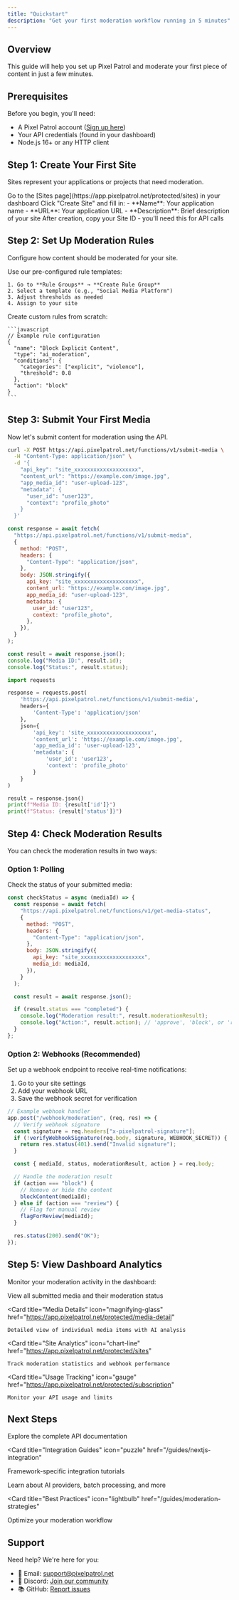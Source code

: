 ```yaml
---
title: "Quickstart"
description: "Get your first moderation workflow running in 5 minutes"
---
```


## Overview

This guide will help you set up Pixel Patrol and moderate your first piece of content in just a few minutes.

## Prerequisites

Before you begin, you'll need:

- A Pixel Patrol account ([Sign up here](https://app.pixelpatrol.net/auth))
- Your API credentials (found in your dashboard)
- Node.js 16+ or any HTTP client

## Step 1: Create Your First Site

Sites represent your applications or projects that need moderation.

<Steps>
  <Step title="Navigate to Sites">
    Go to the [Sites page](https://app.pixelpatrol.net/protected/sites) in your
    dashboard
  </Step>

  <Step title="Create a New Site">
    Click "Create Site" and fill in: - **Name**: Your application name -
    **URL**: Your application URL - **Description**: Brief description of your
    site
  </Step>

  <Step title="Save Your Site ID">
    After creation, copy your Site ID - you'll need this for API calls
  </Step>
</Steps>

## Step 2: Set Up Moderation Rules

Configure how content should be moderated for your site.

<Tabs>
  <Tab title="Quick Setup">
    Use our pre-configured rule templates:
    
    1. Go to **Rule Groups** → **Create Rule Group**
    2. Select a template (e.g., "Social Media Platform")
    3. Adjust thresholds as needed
    4. Assign to your site
  </Tab>
  
  <Tab title="Custom Rules">
    Create custom rules from scratch:
    
    ```javascript
    // Example rule configuration
    {
      "name": "Block Explicit Content",
      "type": "ai_moderation",
      "conditions": {
        "categories": ["explicit", "violence"],
        "threshold": 0.8
      },
      "action": "block"
    }
    ```
  </Tab>
</Tabs>

## Step 3: Submit Your First Media

Now let's submit content for moderation using the API.

<CodeGroup>

```bash cURL
curl -X POST https://api.pixelpatrol.net/functions/v1/submit-media \
  -H "Content-Type: application/json" \
  -d '{
    "api_key": "site_xxxxxxxxxxxxxxxxxxxx",
    "content_url": "https://example.com/image.jpg",
    "app_media_id": "user-upload-123",
    "metadata": {
      "user_id": "user123",
      "context": "profile_photo"
    }
  }'
```

```javascript JavaScript
const response = await fetch(
  "https://api.pixelpatrol.net/functions/v1/submit-media",
  {
    method: "POST",
    headers: {
      "Content-Type": "application/json",
    },
    body: JSON.stringify({
      api_key: "site_xxxxxxxxxxxxxxxxxxxx",
      content_url: "https://example.com/image.jpg",
      app_media_id: "user-upload-123",
      metadata: {
        user_id: "user123",
        context: "profile_photo",
      },
    }),
  }
);

const result = await response.json();
console.log("Media ID:", result.id);
console.log("Status:", result.status);
```

```python Python
import requests

response = requests.post(
    'https://api.pixelpatrol.net/functions/v1/submit-media',
    headers={
        'Content-Type': 'application/json'
    },
    json={
        'api_key': 'site_xxxxxxxxxxxxxxxxxxxx',
        'content_url': 'https://example.com/image.jpg',
        'app_media_id': 'user-upload-123',
        'metadata': {
            'user_id': 'user123',
            'context': 'profile_photo'
        }
    }
)

result = response.json()
print(f"Media ID: {result['id']}")
print(f"Status: {result['status']}")
```

</CodeGroup>

## Step 4: Check Moderation Results

You can check the moderation results in two ways:

### Option 1: Polling

Check the status of your submitted media:

```javascript
const checkStatus = async (mediaId) => {
  const response = await fetch(
    "https://api.pixelpatrol.net/functions/v1/get-media-status",
    {
      method: "POST",
      headers: {
        "Content-Type": "application/json",
      },
      body: JSON.stringify({
        api_key: "site_xxxxxxxxxxxxxxxxxxxx",
        media_id: mediaId,
      }),
    }
  );

  const result = await response.json();

  if (result.status === "completed") {
    console.log("Moderation result:", result.moderationResult);
    console.log("Action:", result.action); // 'approve', 'block', or 'review'
  }
};
```

### Option 2: Webhooks (Recommended)

Set up a webhook endpoint to receive real-time notifications:

1. Go to your site settings
2. Add your webhook URL
3. Save the webhook secret for verification

```javascript
// Example webhook handler
app.post("/webhook/moderation", (req, res) => {
  // Verify webhook signature
  const signature = req.headers["x-pixelpatrol-signature"];
  if (!verifyWebhookSignature(req.body, signature, WEBHOOK_SECRET)) {
    return res.status(401).send("Invalid signature");
  }

  const { mediaId, status, moderationResult, action } = req.body;

  // Handle the moderation result
  if (action === "block") {
    // Remove or hide the content
    blockContent(mediaId);
  } else if (action === "review") {
    // Flag for manual review
    flagForReview(mediaId);
  }

  res.status(200).send("OK");
});
```

## Step 5: View Dashboard Analytics

Monitor your moderation activity in the dashboard:

<CardGroup cols={2}>
  <Card
    title="Queue Page"
    icon="list"
    href="https://app.pixelpatrol.net/protected/queue"
  >
    View all submitted media and their moderation status
  </Card>

  <Card
    title="Media Details"
    icon="magnifying-glass"
    href="https://app.pixelpatrol.net/protected/media-detail"
  >
    Detailed view of individual media items with AI analysis
  </Card>

  <Card
    title="Site Analytics"
    icon="chart-line"
    href="https://app.pixelpatrol.net/protected/sites"
  >
    Track moderation statistics and webhook performance
  </Card>

  <Card
    title="Usage Tracking"
    icon="gauge"
    href="https://app.pixelpatrol.net/protected/subscription"
  >
    Monitor your API usage and limits
  </Card>
</CardGroup>

## Next Steps

<Card title="API Reference" icon="code" href="/api-reference/introduction">
  Explore the complete API documentation
</Card>

<Card
  title="Integration Guides"
  icon="puzzle"
  href="/guides/nextjs-integration"
>
  Framework-specific integration tutorials
</Card>

<Card title="Advanced Features" icon="rocket" href="/features/ai-moderation">
  Learn about AI providers, batch processing, and more
</Card>

<Card
  title="Best Practices"
  icon="lightbulb"
  href="/guides/moderation-strategies"
>
  Optimize your moderation workflow
</Card>

## Support

Need help? We're here for you:

- 📧 Email: [support@pixelpatrol.net](mailto:support@pixelpatrol.net)
- 💬 Discord: [Join our community](https://discord.gg/pixelpatrol)
- 📚 GitHub: [Report issues](https://github.com/pixelpatrol/issues)
